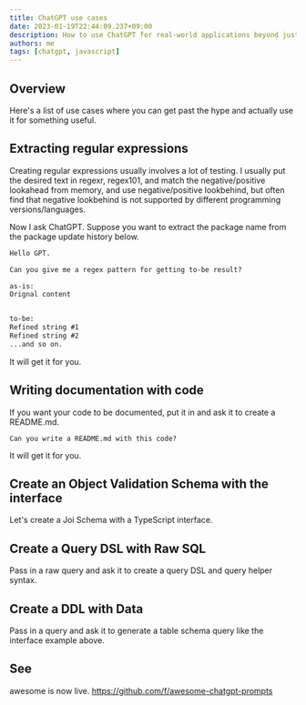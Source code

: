 ```yaml
---
title: ChatGPT use cases
date: 2023-01-19T22:44:09.237+09:00
description: How to use ChatGPT for real-world applications beyond just coding
authors: me
tags: [chatgpt, javascript]
---
```


## Overview

Here's a list of use cases where you can get past the hype and actually use it for something useful.

## Extracting regular expressions

Creating regular expressions usually involves a lot of testing.
I usually put the desired text in regexr, regex101, and match the negative/positive lookahead from memory, and use negative/positive lookbehind, but often find that negative lookbehind is not supported by different programming versions/languages.

Now I ask ChatGPT. Suppose you want to extract the package name from the package update history below.

```txt
Hello GPT.

Can you give me a regex pattern for getting to-be result?

as-is:
Orignal content


to-be:
Refined string #1
Refined string #2
...and so on.
```

It will get it for you.

## Writing documentation with code

If you want your code to be documented, put it in and ask it to create a README.md.

```
Can you write a README.md with this code?
```

It will get it for you.

## Create an Object Validation Schema with the interface

Let's create a Joi Schema with a TypeScript interface.

## Create a Query DSL with Raw SQL

Pass in a raw query and ask it to create a query DSL and query helper syntax.

## Create a DDL with Data

Pass in a query and ask it to generate a table schema query like the interface example above.

## See

awesome is now live. https://github.com/f/awesome-chatgpt-prompts
